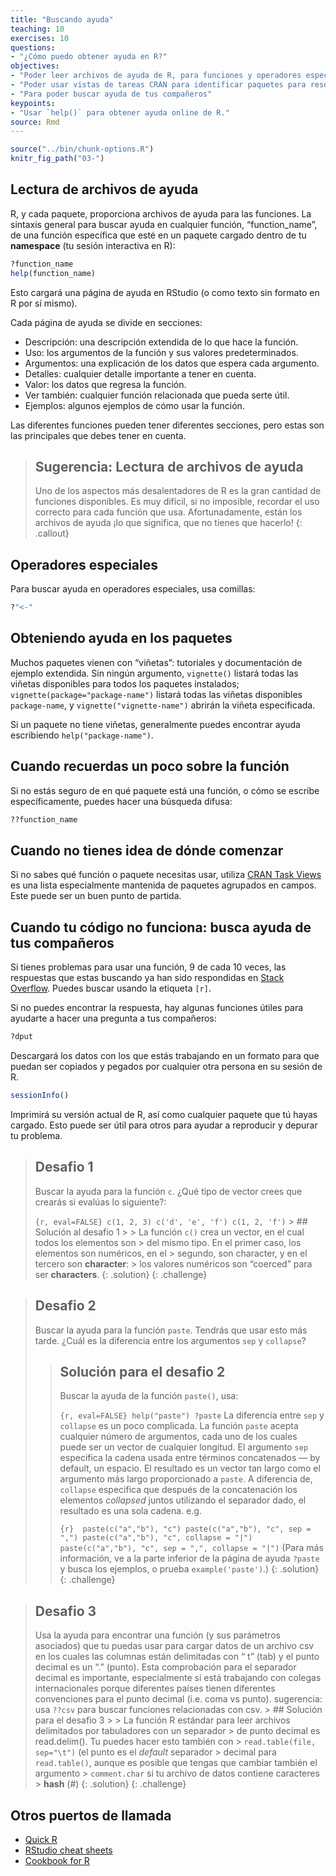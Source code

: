 ```yaml
---
title: "Buscando ayuda"
teaching: 10
exercises: 10
questions:
- "¿Cómo puedo obtener ayuda en R?"
objectives:
- "Poder leer archivos de ayuda de R, para funciones y operadores especiales"
- "Poder usar vistas de tareas CRAN para identificar paquetes para resolver un problema"
- "Para poder buscar ayuda de tus compañeros"
keypoints:
- "Usar `help()` para obtener ayuda online de R."
source: Rmd
---
```


```r
source("../bin/chunk-options.R")
knitr_fig_path("03-")
```

## Lectura de archivos de ayuda

R, y cada paquete, proporciona archivos de ayuda para las funciones. La sintaxis general 
para buscar ayuda en cualquier función, "function_name", de una función específica que esté en un paquete
cargado dentro de tu **namespace** (tu sesión interactiva en R):


```r
?function_name
help(function_name)
```

Esto cargará una página de ayuda en RStudio (o como texto sin formato en R por sí mismo).

Cada página de ayuda se divide en secciones:

 - Descripción: una descripción extendida de lo que hace la función.
 - Uso: los argumentos de la función y sus valores predeterminados.
 - Argumentos: una explicación de los datos que espera cada argumento.
 - Detalles: cualquier detalle importante a tener en cuenta.
 - Valor: los datos que regresa la función.
 - Ver también: cualquier función relacionada que pueda serte útil.
 - Ejemplos: algunos ejemplos de cómo usar la función.

Las diferentes funciones pueden tener diferentes secciones, pero estas son las principales que debes tener en cuenta.

> ## Sugerencia: Lectura de archivos de ayuda
>
> Uno de los aspectos más desalentadores de R es la gran cantidad de funciones
> disponibles. Es muy difícil, si no imposible, recordar el
> uso correcto para cada función que usa. Afortunadamente, están los archivos de ayuda
> ¡lo que significa, que no tienes que hacerlo!
{: .callout}

## Operadores especiales

Para buscar ayuda en operadores especiales, usa comillas:

```r
?"<-"
```

## Obteniendo ayuda en los paquetes

Muchos paquetes vienen con "viñetas": tutoriales y documentación de ejemplo extendida.
Sin ningún argumento, `vignette()` listará todas las viñetas disponibles para todos los paquetes instalados;
`vignette(package="package-name")` listará todas las viñetas disponibles
`package-name`, y `vignette("vignette-name")` abrirán la viñeta especificada.

Si un paquete no tiene viñetas, generalmente puedes encontrar ayuda escribiendo
`help("package-name")`.

##  Cuando recuerdas un poco sobre la función

Si no estás seguro de en qué paquete está una función, o cómo se escribe específicamente, puedes hacer una búsqueda difusa:


```r
??function_name
```

## Cuando no tienes idea de dónde comenzar

Si no sabes qué función o paquete necesitas usar, utiliza
[CRAN Task Views](http://cran.at.r-project.org/web/views)
es una lista especialmente mantenida de paquetes agrupados en
campos. Este puede ser un buen punto de partida.

## Cuando tu código no funciona: busca ayuda de tus compañeros

Si tienes problemas para usar una función, 9 de cada 10 veces,
las respuestas que estas buscando ya han sido respondidas en
[Stack Overflow](http://stackoverflow.com/). Puedes buscar usando
la etiqueta `[r]`.

Si no puedes encontrar la respuesta, hay algunas funciones útiles para
ayudarte a hacer una pregunta a tus compañeros:


```r
?dput
```

Descargará los datos con los que estás trabajando en un formato para que puedan
ser copiados y pegados por cualquier otra persona en su sesión de R.


```r
sessionInfo()
```

Imprimirá su versión actual de R, así como cualquier paquete que tú hayas
cargado. Esto puede ser útil para otros para ayudar a reproducir y depurar
tu problema.

> ## Desafio 1
>
> Buscar la ayuda para la función `c`. ¿Qué tipo de vector
> crees que crearás si evalúas lo siguiente?:
> 
> ```{r, eval=FALSE}
> c(1, 2, 3)
> c('d', 'e', 'f')
> c(1, 2, 'f')
> ```
> > ## Solución al desafio 1
> >
> > La función `c()` crea un vector, en el cual todos los elementos son
> > del mismo tipo. En el primer caso, los elementos son numéricos, en el
> > segundo, son character, y en el tercero son **character**:
> > los valores numéricos son "coerced" para ser **characters**.
> {: .solution}
{: .challenge}

> ## Desafio 2
>
> Buscar la ayuda para la función `paste`. Tendrás que usar esto más tarde.
> ¿Cuál es la diferencia entre los argumentos `sep` y `collapse`?
>
> > ## Solución para el desafio 2
> >
> > Buscar la ayuda de la función `paste()`, usa:
> > 
> > ```{r, eval=FALSE}
> > help("paste")
> > ?paste
> > ```
> > La diferencia entre `sep` y `collapse` es un poco
> > complicada. La función `paste` acepta cualquier número de argumentos, cada uno 
> > de los cuales puede ser un vector de cualquier longitud. El argumento `sep` especifica la cadena
> > usada entre términos concatenados — by default, un espacio.  El resultado es un
> > vector tan largo como el argumento más largo proporcionado a `paste`. A diferencia de,
> > `collapse` especifica que después de la concatenación los elementos *collapsed*
> > juntos utilizando el separador dado, el resultado es una sola cadena.
> > e.g. 
> > 
> > ```{r} 
> > paste(c("a","b"), "c")
> > paste(c("a","b"), "c", sep = ",")
> > paste(c("a","b"), "c", collapse = "|")
> > paste(c("a","b"), "c", sep = ",", collapse = "|")
> > ```
> > (Para más información,
> > ve a la parte inferior de la página de ayuda `?paste` y busca los
> > ejemplos, o prueba `example('paste')`.)
> {: .solution}
{: .challenge}

> ## Desafio 3
> Usa la ayuda para encontrar una función (y sus parámetros asociados) que tu puedas
> usar para cargar datos de un archivo csv en los cuales las columnas están delimitadas con "\ t"
> (tab) y el punto decimal es un "." (punto). Esta comprobación para el separador decimal
> es importante, especialmente si está trabajando con colegas internacionales
> porque diferentes países tienen diferentes convenciones para el
> punto decimal (i.e. coma vs punto).
> sugerencia: usa `??csv` para buscar funciones relacionadas con csv.
> > ## Solución para el desafio 3
> >
> > La función R estándar para leer archivos delimitados por tabuladores con un separador
> > de punto decimal es read.delim(). Tu puedes hacer esto también con
> > `read.table(file, sep="\t")` (el punto es el *default* separador
> > decimal para `read.table()`, aunque es posible que tengas que cambiar también el argumento
> >  `comment.char` si tu archivo de datos contiene caracteres
> > **hash** (#)
> {: .solution}
{: .challenge}

## Otros puertos de llamada

* [Quick R](http://www.statmethods.net/)
* [RStudio cheat sheets](http://www.rstudio.com/resources/cheatsheets/)
* [Cookbook for R](http://www.cookbook-r.com/)
